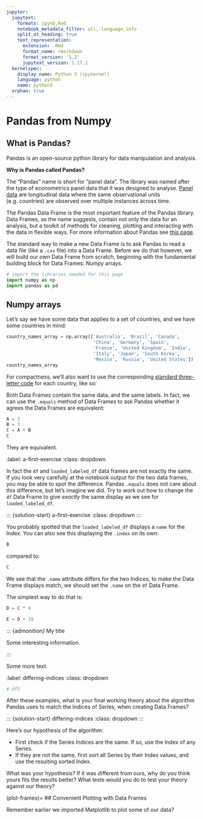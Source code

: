 ```yaml
---
jupyter:
  jupytext:
    formats: ipynb,Rmd
    notebook_metadata_filter: all,-language_info
    split_at_heading: true
    text_representation:
      extension: .Rmd
      format_name: rmarkdown
      format_version: '1.2'
      jupytext_version: 1.17.1
  kernelspec:
    display_name: Python 3 (ipykernel)
    language: python
    name: python3
  orphan: true
---
```


# Pandas from Numpy

## What is Pandas?

Pandas is an open-source python library for data manipulation and analysis.

::: {note}

**Why is Pandas called Pandas?**

The “Pandas” name is short for “panel data”. The library was named after the
type of econometrics panel data that it was designed to analyse. [Panel
data](https://en.wikipedia.org/wiki/Panel_data) are longitudinal data where
the same observational units (e.g. countries) are observed over multiple
instances across time.

:::

The Pandas Data Frame is the most important feature of the Pandas library. Data Frames, as the name suggests, contain not only the data for an analysis, but a toolkit of methods for cleaning, plotting and interacting with the data in flexible ways. For more information about Pandas see [this page](https://Pandas.pydata.org/about/).

The standard way to make a new Data Frame is to ask Pandas to read a data file
(like a `.csv` file) into a Data Frame. Before we do that however, we will
build our own Data Frame from scratch, beginning with the fundamental building
block for Data Frames: Numpy arrays.

```python
# import the libraries needed for this page
import numpy as np
import pandas as pd
```

## Numpy arrays

Let's say we have some data that applies to a set of countries, and we have some countries in mind:

```python
country_names_array = np.array(['Australia', 'Brazil', 'Canada',
                                'China', 'Germany', 'Spain',
                                'France', 'United Kingdom', 'India',
                                'Italy', 'Japan', 'South Korea',
                                'Mexico', 'Russia', 'United States'])
country_names_array
```

For compactness, we'll also want to use the corresponding [standard
three-letter code](https://en.wikipedia.org/wiki/ISO_3166-1_alpha-3) for each
country, like so:

Both Data Frames contain the same data, and the same labels.  In fact, we can
use the `.equals` method of Data Frames to ask Pandas whether it agrees the
Data Frames are equivalent:

```python
A = 2
B = 3
C = A + B
C
```

They are equivalent.

::: {exercise-start}
:label: a-first-exercise
:class: dropdown
:::

In fact the `df` and `loaded_labeled_df` data frames are not exactly the same.
If you look very carefully at the notebook output for the two data frames, you
may be able to spot the difference.  Pandas `.equals` does not care about this
difference, but let's imagine we did.  Try to work out how to change the `df`
Data Frame to give *exactly* the same display as we see for
`loaded_labeled_df`.

::: {exercise-end}
:::

::: {solution-start} a-first-exercise
:class: dropdown
:::

You probably spotted that the `loaded_labeled_df` displays a `name` for the Index.  You can also see this displaying the `.index` on its own:

```python
B
```

compared to:

```python
C
```

We see that the `.name` attribute differs for the two Indices; to make the Data Frame displays match, we should set the `.name` on the `df` Data Frame.

The simplest way to do that is:

```python
D = C * 4
```

```python
E = D + 10
```

::: {solution-end}
:::

::: {admonition} My title

Some interesting information.

:::

Some more text.

::: {exercise-start}
:label: differing-indices
:class: dropdown
:::


```python
# df5
```

After these examples, what is your final working theory about the algorithm
Pandas uses to match the Indices of Series, when creating Data Frames?

::: {exercise-end}
:::

::: {solution-start} differing-indices
:class: dropdown
:::

Here's our hypothesis of the algorithm:

* First check if the Series Indices are the same.  If so, use the Index of any
  Series.
* If they are not the same, first sort all Series by their Index values, and
  use the resulting sorted Index.

What was your hypothesis?  If it was different from ours, why do you think yours fits the results better?  What tests would you do to test your theory against our theory?

::: {solution-end}
:::

(plot-frames)=
## Convenient Plotting with Data Frames

Remember earlier we imported Matplotlib to plot some of our data?
